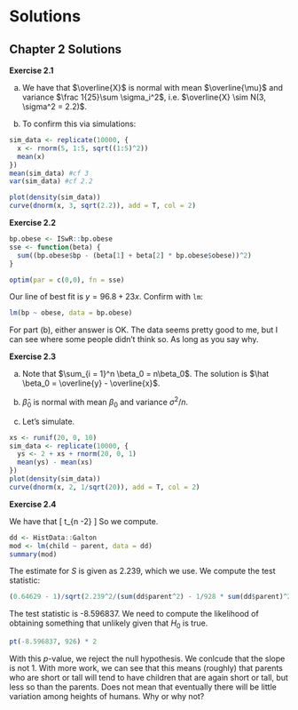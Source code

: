 # Solutions

## Chapter 2 Solutions

**Exercise 2.1**

a. We have that $\overline{X}$ is normal with mean $\overline{\mu}$ and variance $\frac 1{25}\sum \sigma_i^2$, i.e. $\overline{X} \sim N(3, \sigma^2 = 2.2)$. 

b. To confirm this via simulations:

```r
sim_data <- replicate(10000, {
  x <- rnorm(5, 1:5, sqrt((1:5)^2))
  mean(x)
})
mean(sim_data) #cf 3
var(sim_data) #cf 2.2
```

```r
plot(density(sim_data))
curve(dnorm(x, 3, sqrt(2.2)), add = T, col = 2)
```

**Exercise 2.2**
```r
bp.obese <- ISwR::bp.obese
sse <- function(beta) {
  sum((bp.obese$bp - (beta[1] + beta[2] * bp.obese$obese))^2)
}

optim(par = c(0,0), fn = sse)
```

Our line of best fit is $y = 96.8 + 23 x$.  Confirm with `lm`:

```r
lm(bp ~ obese, data = bp.obese)
```

For part (b), either answer is OK. The data seems pretty good to me, but I can see where some people didn't think so. As long as you say why.

**Exercise 2.3**

a. Note that $\sum_{i = 1}^n \beta_0 = n\beta_0$. The solution is $\hat \beta_0 = \overline{y} - \overline{x}$.

b. $\hat \beta_0$ is normal with mean $\beta_0$ and variance $\sigma^2/n$.

c. Let's simulate.

```r
xs <- runif(20, 0, 10)
sim_data <- replicate(10000, {
  ys <- 2 + xs + rnorm(20, 0, 1)  
  mean(ys) - mean(xs)
})
plot(density(sim_data))
curve(dnorm(x, 2, 1/sqrt(20)), add = T, col = 2)
```

**Exercise 2.4**

We have that 
\[
\frac{\hat \beta_1 - \beta_1}{\sqrt{nS^2/(n\sum x_i^2 - (\sum x_i)^2)}} \sim t_{n -2}
\]
So we compute.

```r
dd <- HistData::Galton
mod <- lm(child ~ parent, data = dd)
summary(mod)
```

The estimate for $S$ is given as 2.239, which we use. We compute the test statistic:

```r
(0.64629 - 1)/sqrt(2.239^2/(sum(dd$parent^2) - 1/928 * sum(dd$parent)^2))
```
The test statistic is -8.596837. We need to compute the likelihood of obtaining something that unlikely given that $H_0$ is true.


```r
pt(-8.596837, 926) * 2
```

With this $p$-value, we reject the null hypothesis. We conlcude that the slope is not 1. With more work, we can see that this means (roughly) that parents who are short or tall will tend to have children that are again short or tall, but less so than the parents.  Does not mean that eventually there will be little variation among heights of humans. Why or why not?

